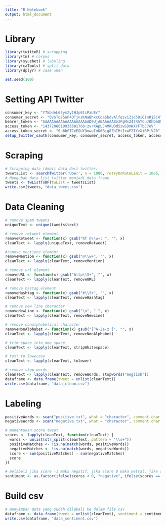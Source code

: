 ```yaml
---
title: "R Notebook"
output: html_document
---
```

# Library
```r
library(twitteR) # scrapping
library(tm) # corpus
library(syuzhet) # labeling
library(caTools) # split data
library(dplyr) # case when

set.seed(100)
```

# Setting API Twitter
```r
consumer_key <- "YTkbdeL6EymZy1HJp6tiPxUEr"
consumer_secret <- "0VoTq25uP4DTjnzKNaBhxcCoaSbdvAlfqsviZjd50iCinRj5C4"
bearer_token <- "AAAAAAAAAAAAAAAAAAAAAD9UjAEAAAAA8m3PgMs24tRhYCuJ0hQaQ5R2moI%3DThYb3MRjCOlrHidGcDbn4ZDdOG0NtwbeZuY3IDFk0ay8Vdpla5"
access_token <- "1437206819936501760-zvrXApLJ4MRUDd5zwSDmKXYFTbJ7eV"
access_token_secret <- "0n6bGTCeEQUYDnwaImK0Big8ZhIMtIxwF2IYvXiRPiV20"
setup_twitter_oauth(consumer_key, consumer_secret, access_token, access_token_secret)
```
# Scraping
```r

# Scrapping data (Ambil data dari twitter)
tweetsList <- searchTwitter('Uber', n = 1000, retryOnRateLimit = 10e5, lang = "en")
# Mengubah data list twitter menjadi data frame
tweets <- twListToDF(twList = tweetsList)
write.csv(tweets, "data_tweet.csv")
```

# Data Cleaning
```r
# remove spam tweets
uniqueText <- unique(tweets$text)

# remove retweet element
removeRetweet <- function(x) gsub("RT @\\w+: ", "", x)
cleanText <- lapply(uniqueText, removeRetweet)

#remove mentione element
removeMention <- function(x) gsub("@\\w+", "", x)
cleanText <- lapply(cleanText, removeMention)

# remove url element
removeURL <- function(x) gsub("http\\S+", "", x)
cleanText <- lapply(cleanText, removeURL)

# remove hastag element
removeHashtag <- function(x) gsub("#\\S+", "", x)
cleanText <- lapply(cleanText, removeHashtag)

# remove new line character
removeNewLine <- function(x) gsub("\n", " ", x)
cleanText <- lapply(cleanText, removeNewLine)

# remove nonalphabetical character
removeNonAlphabet <- function(x) gsub("[^A-Za-z ]", "", x)
cleanText <- lapply(cleanText, removeNonAlphabet)

# trim space into one space
cleanText <- lapply(cleanText, stripWhitespace)

# text to lowecase
cleanText <- lapply(cleanText, tolower)

# remove stop words
cleanText <- lapply(cleanText, removeWords, stopwords("english"))
dataframe <- data.frame(tweet = unlist(cleanText))
write.csv(dataframe, "data_clean.csv")
```

# Labeling

```r
positiveWords <- scan("positive.txt", what = "character", comment.char = ";")
negativeWords <- scan("negative.txt", what = "character", comment.char = ";")

# menentukan score tweet
scores <- lapply(cleanText, function(cleanText) {
  words <- unlist(str_split(cleanText, pattern = "\\s+"))
  positiveMatches <- !is.na(match(words, positiveWords))
  negativeMatches <- !is.na(match(words, negativeWords))
  score <- sum(positiveMatches) - sum(negativeMatches)
  score
})

# melabeli jika score -1 maka negatif, jika score 0 maka netral, jika score 1 maka positif
sentiment <- as.factor(ifelse(scores < 0, "negative", ifelse(scores == 0, "neutral", "positive")))
```
# Build csv
```r
# menyimpan data yang sudah dilabeli ke dalam file csv
dataframe <- data.frame(tweet = unlist(cleanText), sentiment = sentiment)
write.csv(dataframe, "data_sentiment.csv")
```